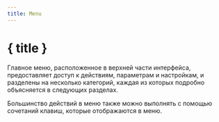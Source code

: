 ```yaml
---
title: Menu
---
```


<script lang="ts">
</script>

# { title }

Главное меню, расположенное в верхней части интерфейса, предоставляет доступ к действиям, параметрам и настройкам, и разделены на несколько категорий, каждая из которых подробно объясняется в следующих разделах.

<DocsNote>

Большинство действий в меню также можно выполнять с помощью сочетаний клавиш, которые отображаются в меню.

</DocsNote>
